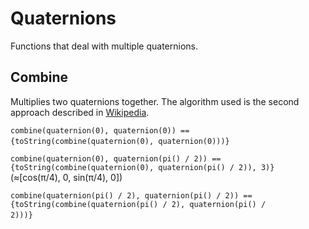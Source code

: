 

<Meta title="Utils/Math/Linear Algebra/Quaternions" />

# Quaternions

Functions that deal with multiple quaternions.

## Combine

Multiplies two quaternions together. The algorithm used is the second approach described in [Wikipedia](https://en.wikipedia.org/wiki/Quaternions_and_spatial_rotation#Used_methods).

<code>combine(quaternion(0), quaternion(0)) == {toString(combine(quaternion(0), quaternion(0)))}</code>&nbsp;

<code>combine(quaternion(0), quaternion(pi() / 2)) == {toString(combine(quaternion(0), quaternion(pi() / 2)), 3)}</code> (&asymp;[cos(&pi;/4), 0, sin(&pi;/4), 0])

<code>combine(quaternion(pi() / 2), quaternion(pi() / 2)) == {toString(combine(quaternion(pi() / 2), quaternion(pi() / 2)))}</code>&nbsp;
